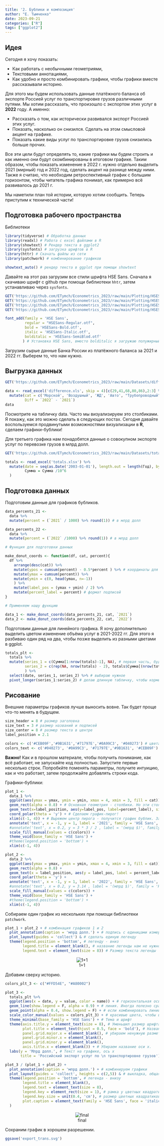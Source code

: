 ```yaml
---
title: '2. Бублики и композиция'
author: "Е. Тымченко"
date: 2023-09-21
categories: ["R"]
tags: ["ggplot2"]
---
```


## Идея

Сегодня я хочу показать:

* Как работать с необычными геометриями,
* Текстовыми аннотациями,
* Как удобно и просто комбинировать графики, чтобы графики вместе рассказывали историю.

Для этого мы будем использовать данные платёжного баланса об экспорте Россией услуг по транспортировке грузов различными путями. Мы хотим рассказать, что произошло с экспортом этих услуг в **2022** году. А именно:

* Рассказать о том, как исторически развивался экспорт Россией этих услуг.
* Показать, насколько он снизился. Сделать на этом смысловой акцент на графике.
* Показать какие виды услуг по транспортировке грузов снизились больше прочих.

Все эти цели будут определять то, какие графики мы будем строить и как именно они будут скомбинированы в итоговом графике. Таким образом, чтобы показать изменение в 2022 г. нужно отдельно выделить 2021 (мирный) год и 2022 год, сделать акцент на разнице между ними. Также я считаю, что необходим ретроспективный график с большим горизонтом, чтобы читатель графика понимал, как примерно всё развивалось до 2021 г.

Мы наметили план той истории, которую хотим сообщить. Теперь приступим к технической части!

## Подготовка рабочего пространства

Библиотеки

```r
library(tidyverse) # Обработка данных
library(readxl) # Работа с excel файлами в R
library(showtext) # Рендер текста в ggplot2
library(sysfonts) # загрузка шрифтов в R
library(httr) # Скачать файлы из сети
library(patchwork) # комбинирование графиков

showtext_auto() # рендер текста в ggplot при помощи showtext 
```

Давайте на этот раз загрузим все стили шрифта HSE Sans. Сначала я скачиваю шрифт с github при помощи библиотеки `hhtr`, затем устанавливаю через `sysfonts`.

```r
GET('https://github.com/ETymch/Econometrics_2023/raw/main/Plotting/HSESans-Regular.otf', write_disk('HSESans-Regular.otf', overwrite = T))
GET('https://github.com/ETymch/Econometrics_2023/raw/main/Plotting/HSESans-Bold.otf', write_disk('HSESans-Bold.otf', overwrite = T))
GET('https://github.com/ETymch/Econometrics_2023/raw/main/Plotting/HSESans-Italic.otf', write_disk('HSESans-Italic.otf', overwrite = T))
GET('https://github.com/ETymch/Econometrics_2023/raw/main/Plotting/HSESans-SemiBold.otf', write_disk('HSESans-SemiBlod.otf', overwrite = T))

font_add(family = 'HSE Sans',
         regular = "HSESans-Regular.otf",
         bold = 'HSESans-Bold.otf',
         italic = 'HSESans-Italic.otf',
         bolditalic = 'HSESans-SemiBlod.otf'
        ) # Установка HSE Sans, вместо bolditalic я загружаю полужирный.
```

Загрузим сырые данные Банка России из платёжного баланса за 2021 и 2022 гг. Выберем то, что нам нужно.

## Выгрузка данных

```r
GET('https://github.com/ETymch/Econometrics_2023/raw/main/Datasets/difference.xls', write_disk('difference.xls', overwrite = T))

data <- read_excel('difference.xls', skip = 4)[c(29,41,68,80,86),2:3] %>%
  mutate(cat = c('Морской', 'Воздушный', 'ЖД', 'Авто', "Трубопроводный"),
         Diff = `2022` - `2021`)
data
```

Посмотрите на табличку data. Часто мы визуализируем это столбиками. Я покажу, как это можно сделать в следующих постах. Сегодня давайте воспользуемся продвинутыми возможностями визуализации в **R**, сделаем графики-бублики!

Для третьего графика нам понадобятся данные о совокупном экспорте услуг по перевозке грузов в млрд долл.

```r
GET('https://github.com/ETymch/Econometrics_2023/raw/main/Datasets/totals.xlsx', write_disk('totals.xlsx', overwrite = T))

totals <- read_excel('totals.xlsx') %>%
  mutate(date = seq(as.Date('2003-01-01'), length.out = length(Год), by = 'year'),
         Сумма = Сумма /10^6
  )
```


## Подготовка данных

Подготовим данные для графиков бубликов.

```r
data_percents_21 <- 
  data %>%
  mutate(percent = (`2021` / 1000) %>% round(1)) # в млрд долл

data_percents_22 <- 
  data %>%
  mutate(percent = (`2022` /1000) %>% round(1)) # в млрд долл

# Функция для подготовки данных

make_donut_coords <- function(df, cat, percent){
  df %>%
    arrange(desc(cat)) %>%
    mutate(ypos = cumsum(percent) - 0.5*percent ) %>% # координаты для подписей
    mutate(ymax = cumsum(percent)) %>%
    mutate(ymin = c(0, head(ymax, n=-1))
    ) %>%
    mutate(label_pos = (ymax + ymin) / 2) %>%
    mutate(percent_label = percent) # формат подписей
}

# Применяем нашу функцию

data_1 <- make_donut_coords(data_percents_21, cat, `2021`)
data_2 <- make_donut_coords(data_percents_22, cat, `2022`)
```

Подготовим данные для линейного графика. Я хочу дополнительно выделить цветом изменение объёма услуг в 2021-2022 гг. Для этого я разбиваю один ряд на два, чтобы позже выделить из разными цветами в ggplot.

```r
totals_plt <- 
  totals %>%
  mutate(series_1 = c(Сумма[1:nrow(totals)-1], NA), # первая часть, будет жёлтенькой
         series_2 = c(rep(NA, nrow(totals) - 2), totals$Сумма[(nrow(totals)-1):nrow(totals)]) # Последние наблюдения - красные. Они же вынесены в бублики.
         ) %>%
  select(date, series_1, series_2) %>% # выбираю нужное
  pivot_longer(series_1:series_2) # делаю длинную табличку, чтобы кормить её ggplot.
```

## Рисование

Внешние параметры графиков лучше выносить вовне. Так будет проще что-то менять в будущем.

```r
size_header = 8 # размер заголовка
size_text = 3 # размер названий и подписей
size_center = 8 # размер текста в центре
label_position = 2.1

colors <- c('#CEB09F','#9B1631','#71797E','#0A99C3', '#040273') # цвета по порядку: Дорожная пыль для автомобильного транспорта, тёмно-красный - авиа, стальной - ЖД, морская волна - морской транспорт, цвет морских глубин - трубопроводный транспорт.
colors_text <- c('#040273', '#0A99C3', '#71797E','#9B1631', '#CEB09F')
```

**Важно!** Как и в прошлом материале, чтобы получить понимание, как всё работает, не запускайте код полностью. Запустите первые несколько строк. Попробкйте поменять параметры, получите интуицию, как и что работает, затем продолжайте добавлять строки кода. 

Графики-бублики:

```r

plot_1 <- 
  data_1 %>%
  ggplot(aes(ymax = ymax, ymin = ymin, xmax = 4, xmin = 3, fill = cat)) + # Для geom_rect нужны эти aes. Попробуйте поменять xmin и xmax - Посмотрите, что получится!
  geom_rect(alpha = 0.8) + # Основная геометрия - столбики. Но эти столбики можно сделать более интересными!
  geom_text(x=label_position, aes(y=label_pos, label=percent_label), size=size_text, family = 'HSE Sans', color = colors_text) + # Подписи
  coord_polar(theta = 'y') + # Сделаем график-пирог!
  xlim(c(-1, 4)) + # Вырежем центр пирога - получится график бублик. Зачем вырезать центр? В центре мы хотим что-то написать!
  annotate('text', x = -1, y = 1, label = '2021', family = 'HSE Sans', fontface = 'bold', size = size_center, alpha = 0.4) + # Подпись в центре
  #annotate('text', x = 0.2, y = 3 * 3 / 2 , label = '(млрд $)', family = 'HSE Sans', fontface = 'bold', size = size_center / 3, alpha = 0.7) + # Изначально я хотел сделать подпись с единицами измерения в центре, но перепробовав несколько вариантов решил, что без этого можно обойтись.
  scale_fill_manual(values = c(colors)) +
  theme_void(base_family = 'HSE Sans') +
  #theme(legend.position = 'bottom') +
  xlim(c(-1, 4))

plot_2 <- 
  data_2 %>%
  ggplot(aes(ymax = ymax, ymin = ymin, xmax = 4, xmin = 3, fill = cat)) +
  geom_rect(alpha = 0.8) +
  geom_text(x = label_position, aes(y = label_pos, label = percent_label), size = size_text, family = 'HSE Sans', color = colors_text) +
  coord_polar(theta = 'y') +
  annotate('text', x = -1, y = 1, label = '2022', family = 'HSE Sans', fontface = 'bold', size = size_center, alpha = 0.4) +
  #annotate('text', x = 0.2, y = 3.14 , label = '(млрд $)', family = 'HSE Sans', fontface = 'bold', size = size_center / 3, alpha = 0.7) +
  scale_fill_manual(values = c(colors)) +
  theme_void(base_family = 'HSE Sans') +
  #theme(legend.position = 'bottom') +
  xlim(c(-1, 4))
```

Собираем один график из нескольких при помощи библиотеки `patchwork`.

```r
plot_1 + plot_2 + # комбинация графиков 1 и 2
  plot_annotation(caption = 'млрд долл.') + # подпись с единицами измерений
  plot_layout(guides = 'collect') & # сделать единую легенду
  theme(legend.position = 'bottom', # легенду - вниз
        legend.title = element_blank(), # название легенды нам не нужно
        legend.text = element_text(size = 8)) # Размер текста легенды
```

<center>

![1+1](https://github.com/ETymch/Econometrics_2023/raw/main/Pics/export_21_22.svg)
</center>

Добавим сверху историю.

```r
colors_plt_3 <- c("#FFD54E", "#A80002")

plot_3 <- 
  totals_plt %>%
  ggplot(aes(x = date, y = value, color = name)) + # горизонтальная ось - даты, вертикальная значение (экспорт транспортных услуг), цвет - ряд.
  geom_line(show.legend = F, alpha = 0.9) + # линия. Иногда полезно сразу написать, чтобы легенда не отображалась.
  geom_point(alpha = 0.4, show.legend = F) + # если комбинировать линии с точками - будет красивее.
  scale_color_manual(values = colors_plt_3) + # красивые цвета, чтобы выделить нужное по смыслу.
  theme_minimal(base_family = 'HSE Sans') + # Тема и шрифт
  theme(axis.title.y = element_text(size = 8), # Уменьшил размер шрифта названия оси
        plot.title = element_text(hjust = 0.5, face = 'bold'), # Название графика - по середине, жирный шрифт
        panel.grid.major.x = element_blank(), # убираем ненужную разметку
        panel.grid.minor.x = element_blank(),
        panel.grid.minor.y = element_blank(),
        axis.title.x = element_blank()) + # Убираем название оси х.
  labs(y = 'Млрд долл.', # Текст на графике, ось x
       title = 'Российский экспорт услуг по \n транспортировке грузов') # \n - для переноса на следующую строку. Бывает очень полезно.
```

```r
plot_3 / (plot_1 + plot_2) +
  plot_annotation(caption = 'млрд долл.') + # комбинируем графики
  plot_layout(guides = 'collect', heights = c(2,5)) & # выкладка, общая легенда, соотношение сторон.
  theme(legend.position = 'bottom', # легенда - внизу
        legend.title = element_blank(), 
        legend.text = element_text(size = 8),
        legend.key = element_rect(size = 1), # рамка у цветных квадратиков. Так красивее, не спорьте.
        legend.key.size = unit(0.4, 'cm'), # размер цветных квадратиков
        plot.caption = element_text(family = 'HSE Sans', face = 'italic') # Подпись внизу - курсивом
  )
```

<center>

![final](https://github.com/ETymch/Econometrics_2023/raw/main/Pics/export_trans.svg)

</center>

Сохраним график в хорошем разрешении.

```r
ggsave('export_trans.svg')
```

